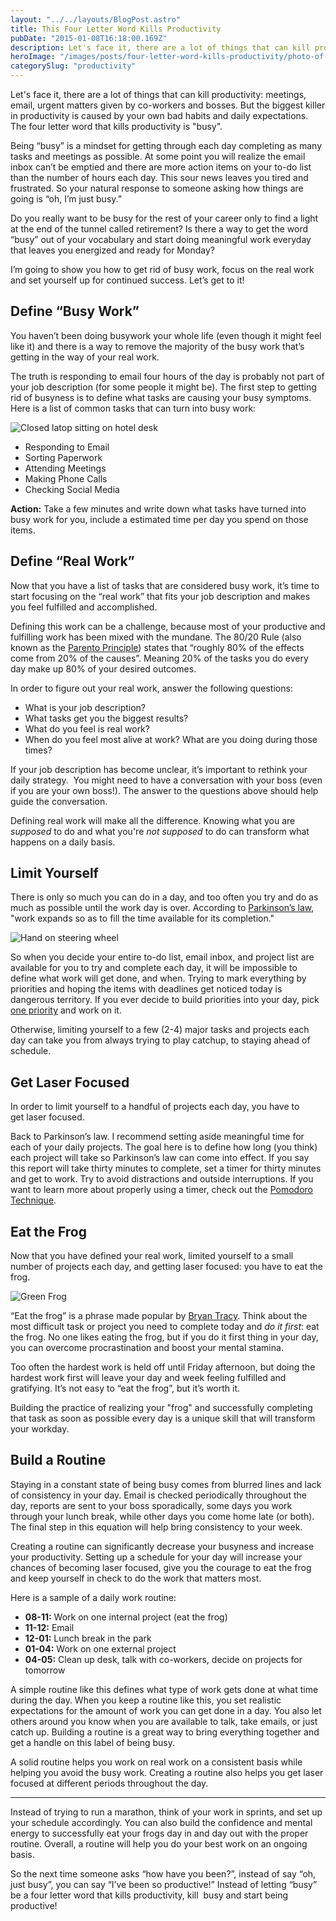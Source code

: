 ```yaml
---
layout: "../../layouts/BlogPost.astro"
title: This Four Letter Word Kills Productivity
pubDate: "2015-01-08T16:18:00.169Z"
description: Let's face it, there are a lot of things that can kill productivity; meetings, email, urgent matters given by co-workers and bosses. But the biggest
heroImage: "/images/posts/four-letter-word-kills-productivity/photo-of-laptop-on-desk.jpg"
categorySlug: "productivity"
---
```


Let's face it, there are a lot of things that can kill productivity: meetings, email, urgent matters given by co-workers and bosses. But the biggest killer in productivity is caused by your own bad habits and daily expectations. The four letter word that kills productivity is "busy".

Being “busy” is a mindset for getting through each day completing as many tasks and meetings as possible. At some point you will realize the email inbox can’t be emptied and there are more action items on your to-do list than the number of hours each day. This sour news leaves you tired and frustrated. So your natural response to someone asking how things are going is “oh, I’m just busy.”

Do you really want to be busy for the rest of your career only to find a light at the end of the tunnel called retirement? Is there a way to get the word “busy” out of your vocabulary and start doing meaningful work everyday that leaves you energized and ready for Monday?

I’m going to show you how to get rid of busy work, focus on the real work and set yourself up for continued success. Let’s get to it!

## Define “Busy Work”

You haven’t been doing busywork your whole life (even though it might feel like it) and there is a way to remove the majority of the busy work that’s getting in the way of your real work.

The truth is responding to email four hours of the day is probably not part of your job description (for some people it might be). The first step to getting rid of busyness is to define what tasks are causing your busy symptoms. Here is a list of common tasks that can turn into busy work:

<img
  src="/images/posts/four-letter-word-kills-productivity/photo-of-laptop-on-desk.jpg"
  alt="Closed latop sitting on hotel desk"
  width={300}
  height="auto"
  class="sm:float-right ml-4 mb-2 mt-0"
/>

- Responding to Email
- Sorting Paperwork
- Attending Meetings
- Making Phone Calls
- Checking Social Media

**Action:** Take a few minutes and write down what tasks have turned into busy work for you, include a estimated time per day you spend on those items.

## Define “Real Work”

Now that you have a list of tasks that are considered busy work, it’s time to start focusing on the “real work” that fits your job description and makes you feel fulfilled and accomplished.

Defining this work can be a challenge, because most of your productive and fulfilling work has been mixed with the mundane. The 80/20 Rule (also known as the <a href="http://en.wikipedia.org/wiki/Pareto_principle" target="_blank">Parento Principle</a>) states that “roughly 80% of the effects come from 20% of the causes”. Meaning 20% of the tasks you do every day make up 80% of your desired outcomes.

In order to figure out your real work, answer the following questions:

- What is your job description?
- What tasks get you the biggest results?
- What do you feel is real work?
- When do you feel most alive at work? What are you doing during those times?

If your job description has become unclear, it’s important to rethink your daily strategy.  You might need to have a conversation with your boss (even if you are your own boss!). The answer to the questions above should help guide the conversation.

Defining real work will make all the difference. Knowing what you are _supposed_ to do and what you're _not supposed_ to do can transform what happens on a daily basis.

## Limit Yourself

There is only so much you can do in a day, and too often you try and do as much as possible until the work day is over. According to <a href="http://en.wikipedia.org/wiki/Parkinson%27s_law" target="_blank">Parkinson’s law</a>, "work expands so as to fill the time available for its completion."

<img
  src="/images/posts/four-letter-word-kills-productivity/photo-of-hand-on-steering-wheel-wearing-a-watch.jpg"
  alt="Hand on steering wheel"
  width={350}
  height="auto"
  class="sm:float-left mr-4 mb-2 mt-2"
/>

So when you decide your entire to-do list, email inbox, and project list are available for you to try and complete each day, it will be impossible to define what work will get done, and when. Trying to mark everything by priorities and hoping the items with deadlines get noticed today is dangerous territory. If you ever decide to build priorities into your day, pick <a href="http://productivityist.com/priority/" target="_blank">one priority</a> and work on it.

Otherwise, limiting yourself to a few (2-4) major tasks and projects each day can take you from always trying to play catchup, to staying ahead of schedule.

## Get Laser Focused

In order to limit yourself to a handful of projects each day, you have to get laser focused.

Back to Parkinson’s law. I recommend setting aside meaningful time for each of your daily projects. The goal here is to define how long (you think) each project will take so Parkinson’s law can come into effect. If you say this report will take thirty minutes to complete, set a timer for thirty minutes and get to work. Try to avoid distractions and outside interruptions. If you want to learn more about properly using a timer, check out the <a href="http://pomodorotechnique.com/" target="_blank" rel="noopener">Pomodoro Technique</a>.

## Eat the Frog

Now that you have defined your real work, limited yourself to a small number of projects each day, and getting laser focused: you have to eat the frog.

<img
  src="/images/posts/four-letter-word-kills-productivity/photo-of-green-frog.jpg"
  alt="Green Frog"
  width={300}
  height="auto"
  class="sm:float-right ml-4 mb-2 mt-0"
/>

“Eat the frog” is a phrase made popular by <a href="http://www.amazon.com/Eat-That-Frog-Great-Procrastinating/dp/1576754227">Bryan Tracy</a>. Think about the most difficult task or project you need to complete today and <em>do it first</em>: eat the frog. No one likes eating the frog, but if you do it first thing in your day, you can overcome procrastination and boost your mental stamina.

Too often the hardest work is held off until Friday afternoon, but doing the hardest work first will leave your day and week feeling fulfilled and gratifying. It’s not easy to “eat the frog”, but it’s worth it.

Building the practice of realizing your "frog" and successfully completing that task as soon as possible every day is a unique skill that will transform your workday.

## Build a Routine

Staying in a constant state of being busy comes from blurred lines and lack of consistency in your day. Email is checked periodically throughout the day, reports are sent to your boss sporadically, some days you work through your lunch break, while other days you come home late (or both). The final step in this equation will help bring consistency to your week.

Creating a routine can significantly decrease your busyness and increase your productivity. Setting up a schedule for your day will increase your chances of becoming laser focused, give you the courage to eat the frog and keep yourself in check to do the work that matters most.

Here is a sample of a daily work routine:

- **08-11:** Work on one internal project (eat the frog)
- **11-12:** Email
- **12-01:** Lunch break in the park
- **01-04:** Work on one external project
- **04-05:** Clean up desk, talk with co-workers, decide on projects for tomorrow

A simple routine like this defines what type of work gets done at what time during the day. When you keep a routine like this, you set realistic expectations for the amount of work you can get done in a day. You also let others around you know when you are available to talk, take emails, or just catch up. Building a routine is a great way to bring everything together and get a handle on this label of being busy.

A solid routine helps you work on real work on a consistent basis while helping you avoid the busy work. Creating a routine also helps you get laser focused at different periods throughout the day.

---

Instead of trying to run a marathon, think of your work in sprints, and set up your schedule accordingly. You can also build the confidence and mental energy to successfully eat your frogs day in and day out with the proper routine. Overall, a routine will help you do your best work on an ongoing basis.

So the next time someone asks “how have you been?”, instead of say “oh, just busy”, you can say “I’ve been so productive!” Instead of letting “busy” be a four letter word that kills productivity, kill  busy and start being productive!
